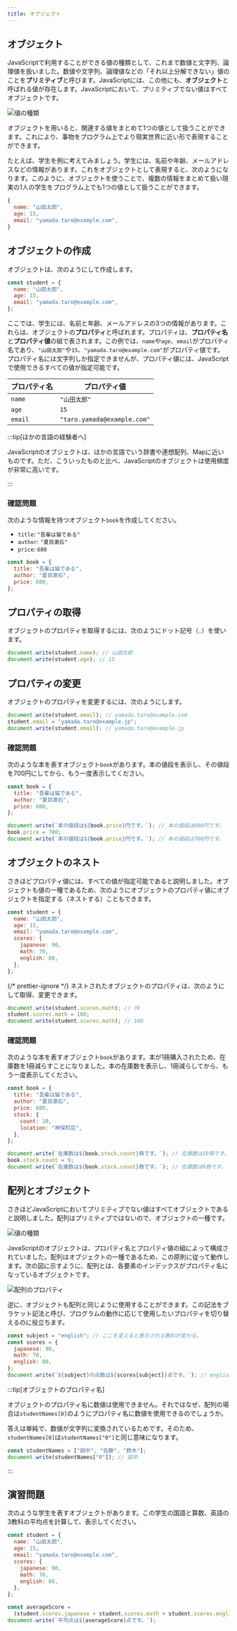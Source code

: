 ```yaml
---
title: オブジェクト
---
```


## オブジェクト

JavaScriptで利用することができる<Term>値</Term>の種類として、これまで<Term>数値</Term>と<Term>文字列</Term>、<Term>論理値</Term>を扱いました。<Term>数値</Term>や<Term>文字列</Term>、<Term>論理値</Term>などの「それ以上分解できない」<Term>値</Term>のことを**プリミティブ**と呼びます。JavaScriptには、この他にも、**オブジェクト**と呼ばれる<Term>値</Term>が存在します。JavaScriptにおいて、<Term>プリミティブ</Term>でない<Term>値</Term>はすべてオブジェクトです。

![値の種類](./value-types-with-object.drawio.svg)

オブジェクトを用いると、関連する<Term>値</Term>をまとめて1つの<Term>値</Term>として扱うことができます。これにより、事物をプログラム上でより現実世界に近い形で表現することができます。

たとえば、学生を例に考えてみましょう。学生には、名前や年齢、メールアドレスなどの情報があります。これをオブジェクトとして表現すると、次のようになります。このように、オブジェクトを使うことで、複数の情報をまとめて扱い現実の1人の学生をプログラム上でも1つの<Term>値</Term>として扱うことができます。

```javascript
{
  name: "山田太郎",
  age: 15,
  email: "yamada.taro@example.com",
}
```

## オブジェクトの作成

オブジェクトは、次のようにして作成します。

```javascript
const student = {
  name: "山田太郎",
  age: 15,
  email: "yamada.taro@example.com",
};
```

ここでは、学生には、名前と年齢、メールアドレスの3つの情報があります。これらは、オブジェクトの**プロパティ**と呼ばれます。<Term type="javascriptProperty">プロパティ</Term>は、**プロパティ名**と**プロパティ値**の組で表されます。この例では、`name`や`age`、`email`が<Term>プロパティ名</Term>であり、`"山田太郎"`や`15`、`"yamada.taro@example.com"`が<Term>プロパティ値</Term>です。<Term>プロパティ名</Term>には文字列しか指定できませんが、<Term>プロパティ値</Term>には、JavaScriptで使用できるすべての<Term>値</Term>が指定可能です。

| プロパティ名 | プロパティ値                |
| ------------ | --------------------------- |
| `name`       | `"山田太郎"`                |
| `age`        | `15`                        |
| `email`      | `"taro.yamada@example.com"` |

:::tip[ほかの言語の経験者へ]

JavaScriptのオブジェクトは、ほかの言語でいう辞書や連想配列、Mapに近いものです。ただ、こういったものと比べ、JavaScriptのオブジェクトは使用頻度が非常に高いです。

:::

### 確認問題

次のような情報を持つオブジェクト`book`を作成してください。

- `title`: `"吾輩は猫である"`
- `author`: `"夏目漱石"`
- `price`: `600`

<Answer>

```javascript
const book = {
  title: "吾輩は猫である",
  author: "夏目漱石",
  price: 600,
};
```

<ViewSource url={import.meta.url} path="_samples/create-book-object" />

</Answer>

## プロパティの取得

オブジェクトの<Term>プロパティ</Term>を取得するには、次のようにドット記号（`.`）を使います。

```javascript
document.write(student.name); // 山田太郎
document.write(student.age); // 15
```

## プロパティの変更

オブジェクトの<Term>プロパティ</Term>を変更するには、次のようにします。

```javascript
document.write(student.email); // yamada.taro@example.com
student.email = "yamada.taro@example.jp";
document.write(student.email); // yamada.taro@example.jp
```

### 確認問題

次のような本を表すオブジェクト`book`があります。本の値段を表示し、その値段を700円にしてから、もう一度表示してください。

```javascript
const book = {
  title: "吾輩は猫である",
  author: "夏目漱石",
  price: 600,
};
```

<Answer>

```javascript
document.write(`本の値段は${book.price}円です。`); // 本の値段は600円です。
book.price = 700;
document.write(`本の値段は${book.price}円です。`); // 本の値段は700円です。
```

<ViewSource url={import.meta.url} path="_samples/change-price-property" />

</Answer>

## オブジェクトのネスト

さきほど<Term>プロパティ値</Term>には、すべての<Term>値</Term>が指定可能であると説明しました。オブジェクトも<Term>値</Term>の一種であるため、次のようにオブジェクトの<Term>プロパティ値</Term>にオブジェクトを指定する（<Term>ネスト</Term>する）こともできます。

```javascript
const student = {
  name: "山田太郎",
  age: 15,
  email: "yamada.taro@example.com",
  scores: {
    japanese: 90,
    math: 70,
    english: 80,
  },
};
```

{/* prettier-ignore */}
<Term>ネスト</Term>されたオブジェクトの<Term>プロパティ</Term>は、次のようにして取得、変更できます。

```javascript
document.write(student.scores.math); // 70
student.scores.math = 100;
document.write(student.scores.math); // 100
```

### 確認問題

次のような本を表すオブジェクト`book`があります。本が1冊購入されたため、在庫数を1冊減らすことになりました。本の在庫数を表示し、1冊減らしてから、もう一度表示してください。

```javascript
const book = {
  title: "吾輩は猫である",
  author: "夏目漱石",
  price: 600,
  stock: {
    count: 10,
    location: "神保町店",
  },
};
```

<Answer>

```javascript
document.write(`在庫数は${book.stock.count}冊です。`); // 在庫数は10冊です。
book.stock.count = 9;
document.write(`在庫数は${book.stock.count}冊です。`); // 在庫数は9冊です。
```

<ViewSource url={import.meta.url} path="_samples/change-count-property" />

</Answer>

## 配列とオブジェクト

さきほどJavaScriptにおいて<Term>プリミティブ</Term>でない<Term>値</Term>はすべてオブジェクトであると説明しました。<Term>配列</Term>はプリミティブではないので、オブジェクトの一種です。

![値の種類](./value-types-with-array.drawio.svg)

JavaScriptのオブジェクトは、<Term>プロパティ名</Term>と<Term>プロパティ値</Term>の組によって構成されていました。<Term>配列</Term>はオブジェクトの一種であるため、この原則に従って動作します。次の図に示すように、配列とは、各要素のインデックスが<Term>プロパティ名</Term>になっているオブジェクトです。

![配列のプロパティ](./array-properties.png)

逆に、オブジェクトも<Term>配列</Term>と同じように使用することができます。この記法をブラケット記法と呼び、プログラムの動作に応じて使用したい<Term>プロパティ</Term>を切り替えるのに役立ちます。

```javascript
const subject = "english"; // ここを変えると表示される教科が変わる。
const scores = {
  japanese: 90,
  math: 70,
  english: 80,
};
document.write(`${subject}の点数は${scores[subject]}点です。`); // englishの点数は80点です。
```

:::tip[オブジェクトのプロパティ名]

オブジェクトの<Term>プロパティ名</Term>に<Term>数値</Term>は使用できません。それではなぜ、<Term>配列</Term>の場合は`studentNames[0]`のようにプロパティ名に<Term>数値</Term>を使用できるのでしょうか。

答えは単純で、<Term>数値</Term>が<Term>文字列</Term>に変換されているためです。そのため、`studentNames[0]`は`studentNames["0"]`と同じ意味になります。

```javascript
const studentNames = ["田中", "佐藤", "鈴木"];
document.write(studentNames["0"]); // 田中
```

:::

## 演習問題

次のような学生を表すオブジェクトがあります。この学生の国語と算数、英語の3教科の平均点を計算して、表示してください。

```javascript
const student = {
  name: "山田太郎",
  age: 15,
  email: "yamada.taro@example.com",
  scores: {
    japanese: 90,
    math: 70,
    english: 80,
  },
};
```

<Answer>

```javascript
const averageScore =
  (student.scores.japanese + student.scores.math + student.scores.english) / 3;
document.write(`平均点は${averageScore}点です。`);
```

<ViewSource url={import.meta.url} path="_samples/average-score" />

</Answer>
